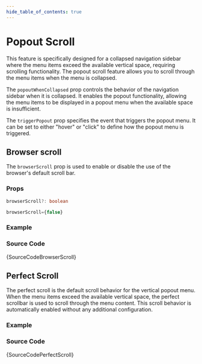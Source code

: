 ```yaml
---
hide_table_of_contents: true
---
```



# Popout Scroll

This feature is specifically designed for a collapsed navigation sidebar where the menu items exceed the available vertical space, requiring scrolling functionality. The popout scroll feature allows you to scroll through the menu items when the menu is collapsed.

The `popoutWhenCollapsed` prop controls the behavior of the navigation sidebar when it is collapsed. It enables the popout functionality, allowing the menu items to be displayed in a popout menu when the available space is insufficient.

The `triggerPopout` prop specifies the event that triggers the popout menu. It can be set to either "hover" or "click" to define how the popout menu is triggered. 

## Browser scroll

The `browserScroll` prop is used to enable or disable the use of the browser's default scroll bar.

### Props

```ts noCopy
browserScroll?: boolean
```

```ts noCopy title='Default Value'
browserScroll={false}
```

### Example

<IframeWindow url='http://localhost:3000/en/menu-examples/vertical-menu/menu-scroll/popout/browser-scroll' />

### Source Code

<TsToJsCodeSnippet>{SourceCodeBrowserScroll}</TsToJsCodeSnippet>

## Perfect Scroll

The perfect scroll is the default scroll behavior for the vertical popout menu. When the menu items exceed the available vertical space, the perfect scrollbar is used to scroll through the menu content. This scroll behavior is automatically enabled without any additional configuration.

### Example

<IframeWindow url='http://localhost:3000/en/menu-examples/vertical-menu/menu-scroll/popout/perfect-scroll' />

### Source Code

<TsToJsCodeSnippet>{SourceCodePerfectScroll}</TsToJsCodeSnippet>
